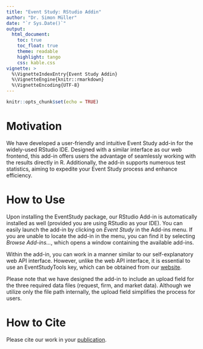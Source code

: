 ```yaml
---
title: "Event Study: RStudio Addin"
author: "Dr. Simon Müller"
date: "`r Sys.Date()`"
output:
  html_document:
    toc: true
    toc_float: true
    theme: readable
    highlight: tango
    css: kable.css
vignette: >
  %\VignetteIndexEntry{Event Study Addin}
  %\VignetteEngine{knitr::rmarkdown}
  %\VignetteEncoding{UTF-8}
---
```


```r
knitr::opts_chunk$set(echo = TRUE)
```

# Motivation {#motivation}

We have developed a user-friendly and intuitive Event Study add-in for the widely-used RStudio IDE. Designed with a similar interface as our web frontend, this add-in offers users the advantage of seamlessly working with the results directly in R. Additionally, the add-in supports numerous test statistics, aiming to expedite your Event Study process and enhance efficiency.

# How to Use {#how-to-use}

Upon installing the EventStudy package, our RStudio Add-in is automatically installed as well (provided you are using RStudio as your IDE). You can easily launch the add-in by clicking on *Event Study* in the Add-ins menu. If you are unable to locate the add-in in the menu, you can find it by selecting *Browse Add-ins\...*, which opens a window containing the available add-ins.

Within the add-in, you can work in a manner similar to our self-explanatory web API interface. However, unlike the web API interface, it is essential to use an EventStudyTools key, which can be obtained from our [website](https://www.eventstudytools.com/).

Please note that we have designed the add-in to include an upload field for the three required data files (request, firm, and market data). Although we utilize only the file path internally, the upload field simplifies the process for users.

# How to Cite {#how-to-cite}

Please cite our work in your [publication](https://eventstudytools.com/how-cite-eventstudytoolscom).
